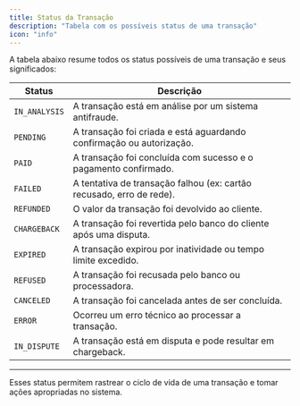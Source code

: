 ```yaml
---
title: Status da Transação
description: "Tabela com os possíveis status de uma transação"
icon: "info"
---
```


A tabela abaixo resume todos os status possíveis de uma transação e seus significados:

| Status               | Descrição                                                                 |
|----------------------|---------------------------------------------------------------------------|
| `IN_ANALYSIS`        | A transação está em análise por um sistema antifraude.                    |
| `PENDING`            | A transação foi criada e está aguardando confirmação ou autorização.      |
| `PAID`               | A transação foi concluída com sucesso e o pagamento confirmado.           |
| `FAILED`             | A tentativa de transação falhou (ex: cartão recusado, erro de rede).      |
| `REFUNDED`           | O valor da transação foi devolvido ao cliente.                            |
| `CHARGEBACK`         | A transação foi revertida pelo banco do cliente após uma disputa.         |
| `EXPIRED`            | A transação expirou por inatividade ou tempo limite excedido.             |
| `REFUSED`            | A transação foi recusada pelo banco ou processadora.                      |
| `CANCELED`           | A transação foi cancelada antes de ser concluída.                         |
| `ERROR`              | Ocorreu um erro técnico ao processar a transação.                         |
| `IN_DISPUTE`         | A transação está em disputa e pode resultar em chargeback.                |

---

Esses status permitem rastrear o ciclo de vida de uma transação e tomar ações apropriadas no sistema.
